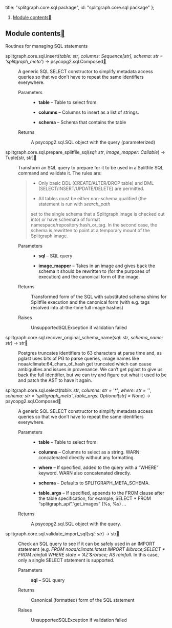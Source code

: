 


  title: "splitgraph.core.sql package",
  id: "splitgraph.core.sql package"
};

<div className=" rst-content"><nav className="toc"><ol className="toc-level toc-level-1"><li className="toc-item toc-item-h2"><a className="toc-link toc-link-h2" href="#module-contents">Module contents</a></li></ol></nav><section id="splitgraph-core-sql-package">

<section id="module-splitgraph.core.sql">
<span id="module-contents"></span><h2 id="module-contents">Module contents<a className="headerlink" href="#module-splitgraph.core.sql" title="Permalink to this headline"></a></h2>
<p>Routines for managing SQL statements</p>
<dl className="py function">
<dt className="sig sig-object py" id="splitgraph.core.sql.insert">
<span className="sig-prename descclassname"><span className="pre">splitgraph.core.sql.</span></span><span className="sig-name descname"><span className="pre">insert</span></span><span className="sig-paren">(</span><em className="sig-param"><span className="n"><span className="pre">table</span></span><span className="p"><span className="pre">:</span></span><span className="w"> </span><span className="n"><span className="pre">str</span></span></em>, <em className="sig-param"><span className="n"><span className="pre">columns</span></span><span className="p"><span className="pre">:</span></span><span className="w"> </span><span className="n"><span className="pre">Sequence</span><span className="p"><span className="pre">[</span></span><span className="pre">str</span><span className="p"><span className="pre">]</span></span></span></em>, <em className="sig-param"><span className="n"><span className="pre">schema</span></span><span className="p"><span className="pre">:</span></span><span className="w"> </span><span className="n"><span className="pre">str</span></span><span className="w"> </span><span className="o"><span className="pre">=</span></span><span className="w"> </span><span className="default_value"><span className="pre">'splitgraph_meta'</span></span></em><span className="sig-paren">)</span> <span className="sig-return"><span className="sig-return-icon">→</span> <span className="sig-return-typehint"><span className="pre">psycopg2.sql.Composed</span></span></span><a className="headerlink" href="#splitgraph.core.sql.insert" title="Permalink to this definition"></a></dt>
<dd><p>A generic SQL SELECT constructor to simplify metadata access queries so that we don’t have to repeat the same
identifiers everywhere.</p>
<dl className="field-list simple">
<dt className="field-odd">Parameters</dt>
<dd className="field-odd"><ul className="simple">
<li><p><strong>table</strong> – Table to select from.</p></li>
<li><p><strong>columns</strong> – Columns to insert as a list of strings.</p></li>
<li><p><strong>schema</strong> – Schema that contains the table</p></li>
</ul>
</dd>
<dt className="field-even">Returns</dt>
<dd className="field-even"><p>A psycopg2.sql.SQL object with the query (parameterized)</p>
</dd>
</dl>
</dd></dl>

<dl className="py function">
<dt className="sig sig-object py" id="splitgraph.core.sql.prepare_splitfile_sql">
<span className="sig-prename descclassname"><span className="pre">splitgraph.core.sql.</span></span><span className="sig-name descname"><span className="pre">prepare_splitfile_sql</span></span><span className="sig-paren">(</span><em className="sig-param"><span className="n"><span className="pre">sql</span></span><span className="p"><span className="pre">:</span></span><span className="w"> </span><span className="n"><span className="pre">str</span></span></em>, <em className="sig-param"><span className="n"><span className="pre">image_mapper</span></span><span className="p"><span className="pre">:</span></span><span className="w"> </span><span className="n"><span className="pre">Callable</span></span></em><span className="sig-paren">)</span> <span className="sig-return"><span className="sig-return-icon">→</span> <span className="sig-return-typehint"><span className="pre">Tuple</span><span className="p"><span className="pre">[</span></span><span className="pre">str</span><span className="p"><span className="pre">,</span></span><span className="w"> </span><span className="pre">str</span><span className="p"><span className="pre">]</span></span></span></span><a className="headerlink" href="#splitgraph.core.sql.prepare_splitfile_sql" title="Permalink to this definition"></a></dt>
<dd><p>Transform an SQL query to prepare for it to be used in a Splitfile SQL command and validate it.
The rules are:</p>
<blockquote>
<div><ul className="simple">
<li><p>Only basic DDL (CREATE/ALTER/DROP table) and DML (SELECT/INSERT/UPDATE/DELETE) are permitted.</p></li>
<li><p>All tables must be either non-schema qualified (the statement is run with <cite>search_path</cite></p></li>
</ul>
<p>set to the single schema that a Splitgraph image is checked out into) or have schemata of
format namespace/repository:hash_or_tag. In the second case, the schema is rewritten to point
at a temporary mount of the Splitgraph image.</p>
</div></blockquote>
<dl className="field-list simple">
<dt className="field-odd">Parameters</dt>
<dd className="field-odd"><ul className="simple">
<li><p><strong>sql</strong> – SQL query</p></li>
<li><p><strong>image_mapper</strong> – Takes in an image and gives back the schema it should be rewritten to
(for the purposes of execution) and the canonical form of the image.</p></li>
</ul>
</dd>
<dt className="field-even">Returns</dt>
<dd className="field-even"><p>Transformed form of the SQL with substituted schema shims for Splitfile execution
and the canonical form (with e.g. tags resolved into at-the-time full image hashes)</p>
</dd>
<dt className="field-odd">Raises</dt>
<dd className="field-odd"><p>UnsupportedSQLException if validation failed</p>
</dd>
</dl>
</dd></dl>

<dl className="py function">
<dt className="sig sig-object py" id="splitgraph.core.sql.recover_original_schema_name">
<span className="sig-prename descclassname"><span className="pre">splitgraph.core.sql.</span></span><span className="sig-name descname"><span className="pre">recover_original_schema_name</span></span><span className="sig-paren">(</span><em className="sig-param"><span className="n"><span className="pre">sql</span></span><span className="p"><span className="pre">:</span></span><span className="w"> </span><span className="n"><span className="pre">str</span></span></em>, <em className="sig-param"><span className="n"><span className="pre">schema_name</span></span><span className="p"><span className="pre">:</span></span><span className="w"> </span><span className="n"><span className="pre">str</span></span></em><span className="sig-paren">)</span> <span className="sig-return"><span className="sig-return-icon">→</span> <span className="sig-return-typehint"><span className="pre">str</span></span></span><a className="headerlink" href="#splitgraph.core.sql.recover_original_schema_name" title="Permalink to this definition"></a></dt>
<dd><p>Postgres truncates identifiers to 63 characters at parse time and, as pglast
uses bits of PG to parse queries, image names like noaa/climate:64_chars_of_hash
get truncated which can cause ambiguities and issues in provenance. We can’t
get pglast to give us back the full identifier, but we can try and figure out
what it used to be and patch the AST to have it again.</p>
</dd></dl>

<dl className="py function">
<dt className="sig sig-object py" id="splitgraph.core.sql.select">
<span className="sig-prename descclassname"><span className="pre">splitgraph.core.sql.</span></span><span className="sig-name descname"><span className="pre">select</span></span><span className="sig-paren">(</span><em className="sig-param"><span className="n"><span className="pre">table</span></span><span className="p"><span className="pre">:</span></span><span className="w"> </span><span className="n"><span className="pre">str</span></span></em>, <em className="sig-param"><span className="n"><span className="pre">columns</span></span><span className="p"><span className="pre">:</span></span><span className="w"> </span><span className="n"><span className="pre">str</span></span><span className="w"> </span><span className="o"><span className="pre">=</span></span><span className="w"> </span><span className="default_value"><span className="pre">'*'</span></span></em>, <em className="sig-param"><span className="n"><span className="pre">where</span></span><span className="p"><span className="pre">:</span></span><span className="w"> </span><span className="n"><span className="pre">str</span></span><span className="w"> </span><span className="o"><span className="pre">=</span></span><span className="w"> </span><span className="default_value"><span className="pre">''</span></span></em>, <em className="sig-param"><span className="n"><span className="pre">schema</span></span><span className="p"><span className="pre">:</span></span><span className="w"> </span><span className="n"><span className="pre">str</span></span><span className="w"> </span><span className="o"><span className="pre">=</span></span><span className="w"> </span><span className="default_value"><span className="pre">'splitgraph_meta'</span></span></em>, <em className="sig-param"><span className="n"><span className="pre">table_args</span></span><span className="p"><span className="pre">:</span></span><span className="w"> </span><span className="n"><span className="pre">Optional</span><span className="p"><span className="pre">[</span></span><span className="pre">str</span><span className="p"><span className="pre">]</span></span></span><span className="w"> </span><span className="o"><span className="pre">=</span></span><span className="w"> </span><span className="default_value"><span className="pre">None</span></span></em><span className="sig-paren">)</span> <span className="sig-return"><span className="sig-return-icon">→</span> <span className="sig-return-typehint"><span className="pre">psycopg2.sql.Composed</span></span></span><a className="headerlink" href="#splitgraph.core.sql.select" title="Permalink to this definition"></a></dt>
<dd><p>A generic SQL SELECT constructor to simplify metadata access queries so that we don’t have to repeat the same
identifiers everywhere.</p>
<dl className="field-list simple">
<dt className="field-odd">Parameters</dt>
<dd className="field-odd"><ul className="simple">
<li><p><strong>table</strong> – Table to select from.</p></li>
<li><p><strong>columns</strong> – Columns to select as a string. WARN: concatenated directly without any formatting.</p></li>
<li><p><strong>where</strong> – If specified, added to the query with a “WHERE” keyword. WARN also concatenated directly.</p></li>
<li><p><strong>schema</strong> – Defaults to SPLITGRAPH_META_SCHEMA.</p></li>
<li><p><strong>table_args</strong> – If specified, appends to the FROM clause after the table specification,
for example, SELECT * FROM “splitgraph_api”.”get_images” (%s, %s) …</p></li>
</ul>
</dd>
<dt className="field-even">Returns</dt>
<dd className="field-even"><p>A psycopg2.sql.SQL object with the query.</p>
</dd>
</dl>
</dd></dl>

<dl className="py function">
<dt className="sig sig-object py" id="splitgraph.core.sql.validate_import_sql">
<span className="sig-prename descclassname"><span className="pre">splitgraph.core.sql.</span></span><span className="sig-name descname"><span className="pre">validate_import_sql</span></span><span className="sig-paren">(</span><em className="sig-param"><span className="n"><span className="pre">sql</span></span><span className="p"><span className="pre">:</span></span><span className="w"> </span><span className="n"><span className="pre">str</span></span></em><span className="sig-paren">)</span> <span className="sig-return"><span className="sig-return-icon">→</span> <span className="sig-return-typehint"><span className="pre">str</span></span></span><a className="headerlink" href="#splitgraph.core.sql.validate_import_sql" title="Permalink to this definition"></a></dt>
<dd><p>Check an SQL query to see if it can be safely used in an IMPORT statement
(e.g. <cite>FROM noaa/climate:latest IMPORT &#38;lbrace;SELECT * FROM rainfall WHERE state = ‘AZ’&#38;rbrace; AS rainfall</cite>.
In this case, only a single SELECT statement is supported.</p>
<dl className="field-list simple">
<dt className="field-odd">Parameters</dt>
<dd className="field-odd"><p><strong>sql</strong> – SQL query</p>
</dd>
<dt className="field-even">Returns</dt>
<dd className="field-even"><p>Canonical (formatted) form of the SQL statement</p>
</dd>
<dt className="field-odd">Raises</dt>
<dd className="field-odd"><p>UnsupportedSQLException if validation failed</p>
</dd>
</dl>
</dd></dl>

</section>
</section>
</div>